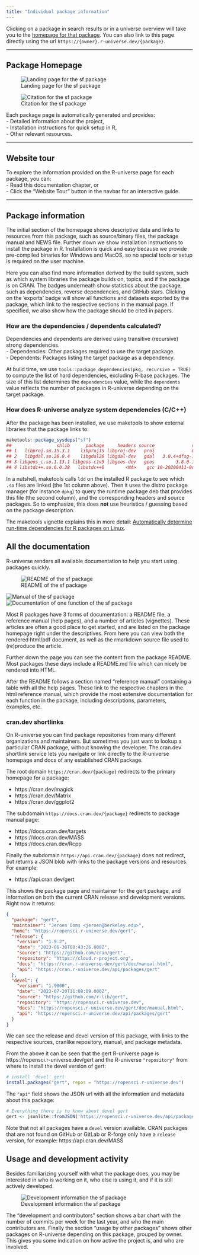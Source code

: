 ```yaml
---
title: "Individual package information"
---
```


Clicking on a package in search results or in a universe overview will take you to the [homepage for that package](/browse/packages.html). You can also link to this page directly using the url `https://{owner}.r-universe.dev/{package}`.

---

## Package Homepage

![Landing page for the sf package](../img/pkg-.png){group="pkg" fig-alt="Landing page for the sf package, displaying much information including installation instructions."}

![Citation for the sf package](../img/pkg-citation.png){group="pkg" fig-alt="Citation for the sf package."}

Each package page is automatically generated and provides:  
- Detailed information about the project,  
- Installation instructions for quick setup in R,  
- Other relevant resources.  

---

## Website tour

To explore the information provided on the R-universe page for each package, you can:  
- Read this documentation chapter, or  
- Click the "Website Tour" button in the navbar for an interactive guide.  

---

## Package information

The initial section of the homepage shows descriptive data and links to resources from this package, such as source/binary files, the package manual and NEWS file. 
Further down we show installation instructions to install the package in R. 
Installation is quick and easy because we provide pre-compiled binaries for Windows and MacOS, so no special tools or setup is required on the user machine.

Here you can also find more information derived by the build system, such as which system libraries the package builds on, topics, and if the package is on CRAN. 
The badges underneath show statistics about the package, such as dependencies, reverse dependencies, and GitHub stars. 
Clicking on the ’exports’ badge will show all functions and datasets exported by the package, which link to the respective sections in the manual page. 
If specified, we also show how the package should be cited in papers.

### How are the dependencies / dependents calculated?

Dependencies and dependents are derived using transitive (recursive) strong dependencies.  
- Dependencies: Other packages required to use the target package.  
- Dependents: Packages listing the target package as a dependency.  

At build time, we use `tools::package_dependencies(pkg, recursive = TRUE)` to compute the list of hard dependencies, excluding R-base packages. The size of this list determines the `dependencies` value, while the `dependents` value reflects the number of packages in R-universe depending on the target package.  


### How does R-universe analyze system dependencies (C/C++)

After the package has been installed, we use maketools to show external libraries that the package links to:

```r
maketools::package_sysdeps("sf")
##                 shlib      package     headers source              version
## 1   libproj.so.15.3.1    libproj15 libproj-dev   proj              6.3.1-1
## 2   libgdal.so.26.0.4    libgdal26 libgdal-dev   gdal   3.0.4+dfsg-1build3
## 3 libgeos_c.so.1.13.1 libgeos-c1v5 libgeos-dev   geos        3.8.0-1build1
## 4 libstdc++.so.6.0.28   libstdc++6        <NA>    gcc 10-20200411-0ubuntu1
```

In a nutshell, maketools calls `ldd` on the installed R package to see which `.so` files are linked (the 1st column above). 
Then it uses the distro package manager (for instance `dpkg`) to query the runtime package deb that provides this file (the second column), and the corresponding headers and source packages. 
So to emphasize, this does __not__ use heuristics / guessing based on the package description.

The maketools vignette explains this in more detail: [Automatically determine run-time dependencies for R packages on Linux](https://cran.r-project.org/web/packages/maketools/vignettes/sysdeps.html).



## All the documentation

R-universe renders all available documentation to help you start using packages quickly.

![README of the sf package](../img/pkg-readme.png){group="pkg" fig-alt="README of the sf package."}

![Manual of the sf package](../img/pkg-manual.png){group="pkg" fig-alt="Manual of the sf package, displaying a list of all functions in the package, hyperlinked."}
![Documentation of one function of the sf package](../img/pkg-function-doc.png){group="pkg" fig-alt="Documentation of one function of the sf package."}


Most R packages have 3 forms of documentation: a README file, a reference manual (help pages), and a number of articles (vignettes). 
These articles are often a good place to get started, and are listed on the package homepage right under the descriptives. 
From here you can view both the rendered html/pdf document, as well as the rmarkdown source file used to (re)produce the article.

Further down the page you can see the content from the package README. 
Most packages these days include a README.md file which can nicely be rendered into HTML.

After the README follows a section named “reference manual” containing a table with all the help pages. 
These link to the respective chapters in the html reference manual, which provide the most extensive documentation for each function in the package, including descriptions, parameters, examples, etc.

### cran.dev shortlinks

On R-universe you can find package repositories from many different organizations and maintainers.
But sometimes you just want to lookup a particular CRAN package, without knowing the developer.
The cran.dev shortlink service lets you navigate or link directly to the R-universe homepage and docs of any established CRAN package.


The root domain `https://cran.dev/{package}` redirects to the primary homepage for a package:

  - https://cran.dev/magick
  - https://cran.dev/Matrix
  - https://cran.dev/ggplot2

The subdomain `https://docs.cran.dev/{package}` redirects to package manual page:

  - https://docs.cran.dev/targets
  - https://docs.cran.dev/MASS
  - https://docs.cran.dev/Rcpp

Finally the subdomain `https://api.cran.dev/{package}` does not redirect, but returns a JSON blob with links to the package versions and resources. For example:

  - https://api.cran.dev/gert

This shows the package page and maintainer for the gert package, and information on both the current CRAN release and development versions. Right now it returns:

```json
{
  "package": "gert",
  "maintainer": "Jeroen Ooms <jeroen@berkeley.edu>",
  "home": "https://ropensci.r-universe.dev/gert",
  "release": {
    "version": "1.9.2",
    "date": "2023-06-30T08:43:26.000Z",
    "source": "https://github.com/cran/gert",
    "repository": "https://cloud.r-project.org",
    "docs": "https://cran.r-universe.dev/gert/doc/manual.html",
    "api": "https://cran.r-universe.dev/api/packages/gert"
  },
  "devel": {
    "version": "1.9000",
    "date": "2023-07-20T11:08:09.000Z",
    "source": "https://github.com/r-lib/gert",
    "repository": "https://ropensci.r-universe.dev",
    "docs": "https://ropensci.r-universe.dev/gert/doc/manual.html",
    "api": "https://ropensci.r-universe.dev/api/packages/gert"
  }
}
```

We can see the release and devel version of this package, with links to the respective sources, cranlike repository, manual, and package metadata.

From the above it can be seen that the gert R-universe page is https://ropensci.r-universe.dev/gert and the R-universe `"repository"` from where to install the devel version of gert:

```r
# install 'devel' gert
install.packages("gert", repos = "https://ropensci.r-universe.dev")
```

The `"api"` field shows the JSON url with all the information and metadata about this package:

```r
# Everything there is to know about devel gert
gert <- jsonlite::fromJSON('https://ropensci.r-universe.dev/api/packages/gert')
```

Note that not all packages have a `devel` version available. CRAN packages that are not found on GitHub or GitLab or R-forge only have a `release` version, for example: https://api.cran.dev/MASS

## Usage and development activity

Besides familiarizing yourself with what the package does, you may be interested in who is working on it, who else is using it, and if it is still actively developed.

![Development information the sf package](../img/pkg-development.png){group="pkg" fig-alt="Development information the sf package"}

The “development and contributors” section shows a bar chart with the number of commits per week for the last year, and who the main contributors are. 
Finally the section “usage by other packages” shows other packages on R-universe depending on this package, grouped by owner. 
This gives you some indication on how active the project is, and who are involved.
